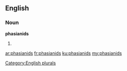 ==English==

===Noun===
'''phasianids'''

# {{plural of|phasianid}}

[[Category:English plurals]]

[[ar:phasianids]]
[[fr:phasianids]]
[[ku:phasianids]]
[[my:phasianids]]